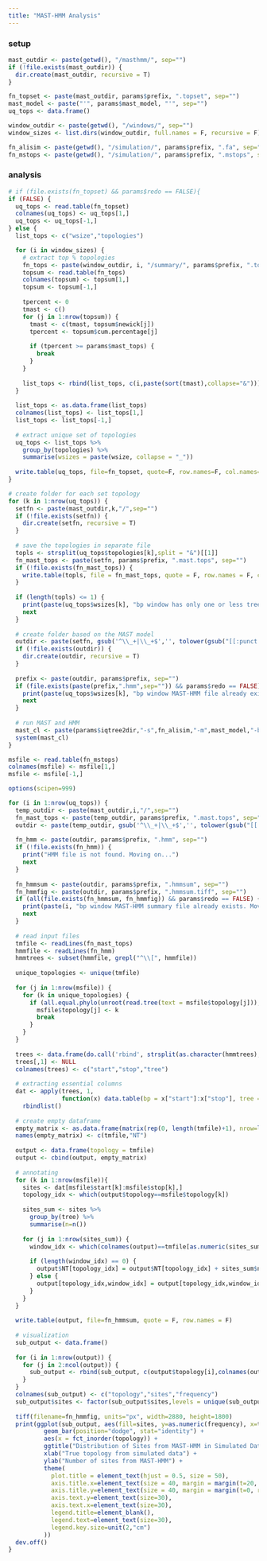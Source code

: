 ```yaml
---
title: "MAST-HMM Analysis"
---
```


### setup
```r
mast_outdir <- paste(getwd(), "/masthmm/", sep="")
if (!file.exists(mast_outdir)) {
  dir.create(mast_outdir, recursive = T)
}

fn_topset <- paste(mast_outdir, params$prefix, ".topset", sep="")
mast_model <- paste("'", params$mast_model, "'", sep="")
uq_tops <- data.frame()

window_outdir <- paste(getwd(), "/windows/", sep="")
window_sizes <- list.dirs(window_outdir, full.names = F, recursive = F)

fn_alisim <- paste(getwd(), "/simulation/", params$prefix, ".fa", sep="")
fn_mstops <- paste(getwd(), "/simulation/", params$prefix, ".mstops", sep="")
```

### analysis
```r
# if (file.exists(fn_topset) && params$redo == FALSE){
if (FALSE) {
  uq_tops <- read.table(fn_topset)
  colnames(uq_tops) <- uq_tops[1,]
  uq_tops <- uq_tops[-1,]
} else {
  list_tops <- c("wsize","topologies")

  for (i in window_sizes) {
    # extract top % topologies
    fn_tops <- paste(window_outdir, i, "/summary/", params$prefix, ".topsum", sep="")
    topsum <- read.table(fn_tops)
    colnames(topsum) <- topsum[1,]
    topsum <- topsum[-1,]
    
    tpercent <- 0
    tmast <- c()
    for (j in 1:nrow(topsum)) {
      tmast <- c(tmast, topsum$newick[j])
      tpercent <- topsum$cum.percentage[j]
      
      if (tpercent >= params$mast_tops) {
        break
      }
    }
    
    list_tops <- rbind(list_tops, c(i,paste(sort(tmast),collapse="&")))
  }
  
  list_tops <- as.data.frame(list_tops)
  colnames(list_tops) <- list_tops[1,]
  list_tops <- list_tops[-1,]
  
  # extract unique set of topologies
  uq_tops <- list_tops %>%
    group_by(topologies) %>% 
    summarise(wsizes = paste(wsize, collapse = "_"))
  
  write.table(uq_tops, file=fn_topset, quote=F, row.names=F, col.names=T)
}
```

```r
# create folder for each set topology
for (k in 1:nrow(uq_tops)) {
  setfn <- paste(mast_outdir,k,"/",sep="")
  if (!file.exists(setfn)) {
    dir.create(setfn, recursive = T)
  }
  
  # save the topologies in separate file
  topls <- strsplit(uq_tops$topologies[k],split = "&")[[1]]
  fn_mast_tops <- paste(setfn, params$prefix, ".mast.tops", sep="")
  if (!file.exists(fn_mast_tops)) {
    write.table(topls, file = fn_mast_tops, quote = F, row.names = F, col.names = F)
  }
  
  if (length(topls) <= 1) {
    print(paste(uq_tops$wsizes[k], "bp window has only one or less tree. Moving on..."))
    next
  }
  
  # create folder based on the MAST model
  outdir <- paste(setfn, gsub('^\\_+|\\_+$','', tolower(gsub("[[:punct:]]","_",mast_model))), "/", sep="")
  if (!file.exists(outdir)) {
    dir.create(outdir, recursive = T)
  }
  
  prefix <- paste(outdir, params$prefix, sep="")
  if (file.exists(paste(prefix,".hmm",sep="")) && params$redo == FALSE) {
    print(paste(uq_tops$wsizes[k], "bp window MAST-HMM file already exists. Moving on..."))
    next
  }
  
  # run MAST and HMM
  mast_cl <- paste(params$iqtree2dir,"-s",fn_alisim,"-m",mast_model,"-blmin 0.0001 -te",fn_mast_tops,"-pre",prefix,"-hmm -wslm -wspm -alninfo")
  system(mast_cl)
}
```

```r
msfile <- read.table(fn_mstops)
colnames(msfile) <- msfile[1,]
msfile <- msfile[-1,]

options(scipen=999)

for (i in 1:nrow(uq_tops)) {
  temp_outdir <- paste(mast_outdir,i,"/",sep="")
  fn_mast_tops <- paste(temp_outdir, params$prefix, ".mast.tops", sep="")
  outdir <- paste(temp_outdir, gsub('^\\_+|\\_+$','', tolower(gsub("[[:punct:]]","_",mast_model))), "/", sep="")
  
  fn_hmm <- paste(outdir, params$prefix, ".hmm", sep="")
  if (!file.exists(fn_hmm)) {
    print("HMM file is not found. Moving on...")
    next
  }
 
  fn_hmmsum <- paste(outdir, params$prefix, ".hmmsum", sep="")
  fn_hmmfig <- paste(outdir, params$prefix, ".hmmsum.tiff", sep="")
  if (all(file.exists(fn_hmmsum, fn_hmmfig)) && params$redo == FALSE) {
    print(paste(i, "bp window MAST-HMM summary file already exists. Moving on...", sep=""))
    next
  }
  
  # read input files
  tmfile <- readLines(fn_mast_tops)
  hmmfile <- readLines(fn_hmm)
  hmmtrees <- subset(hmmfile, grepl("^\\[", hmmfile))
  
  unique_topologies <- unique(tmfile)
  
  for (j in 1:nrow(msfile)) {
    for (k in unique_topologies) {
      if (all.equal.phylo(unroot(read.tree(text = msfile$topology[j])), read.tree(text = k))) {
        msfile$topology[j] <- k
        break
      }
    }
  }
  
  trees <- data.frame(do.call('rbind', strsplit(as.character(hmmtrees),'\\[|,|\\]')))
  trees[,1] <- NULL
  colnames(trees) <- c("start","stop","tree")
  
  # extracting essential columns
  dat <- apply(trees, 1,
               function(x) data.table(bp = x["start"]:x["stop"], tree = x["tree"])) %>%
    rbindlist()
  
  # create empty dataframe
  empty_matrix <- as.data.frame(matrix(rep(0, length(tmfile)+1), nrow=length(tmfile), ncol=length(tmfile)+1))
  names(empty_matrix) <- c(tmfile,"NT")
  
  output <- data.frame(topology = tmfile)
  output <- cbind(output, empty_matrix)
  
  # annotating
  for (k in 1:nrow(msfile)){
    sites <- dat[msfile$start[k]:msfile$stop[k],]
    topology_idx <- which(output$topology==msfile$topology[k])
    
    sites_sum <- sites %>%
      group_by(tree) %>%
      summarise(n=n())
    
    for (j in 1:nrow(sites_sum)) {
      window_idx <- which(colnames(output)==tmfile[as.numeric(sites_sum$tree[j])])
      
      if (length(window_idx) == 0) {
        output$NT[topology_idx] = output$NT[topology_idx] + sites_sum$n[j]
      } else {
        output[topology_idx,window_idx] = output[topology_idx,window_idx] + sites_sum$n[j]
      }
    }
  }
  
  write.table(output, file=fn_hmmsum, quote = F, row.names = F)
  
  # visualization
  sub_output <- data.frame()
  
  for (i in 1:nrow(output)) {
    for (j in 2:ncol(output)) {
      sub_output <- rbind(sub_output, c(output$topology[i],colnames(output[j]),output[i,j]))
    }
  }
  colnames(sub_output) <- c("topology","sites","frequency")
  sub_output$sites <- factor(sub_output$sites,levels = unique(sub_output$sites),ordered = T)
  
  tiff(filename=fn_hmmfig, units="px", width=2880, height=1800)
  print(ggplot(sub_output, aes(fill=sites, y=as.numeric(frequency), x=topology)) + 
          geom_bar(position="dodge", stat="identity") +
          aes(x = fct_inorder(topology)) +
          ggtitle("Distribution of Sites from MAST-HMM in Simulated Dataset") + 
          xlab("True topology from simulated data") +
          ylab("Number of sites from MAST-HMM") +
          theme(
            plot.title = element_text(hjust = 0.5, size = 50),
            axis.title.x=element_text(size = 40, margin = margin(t=20, r=0, b=0, l=0)),
            axis.title.y=element_text(size = 40, margin = margin(t=0, r=20, b=0, l=0)),
            axis.text.y=element_text(size=30),
            axis.text.x=element_text(size=30),
            legend.title=element_blank(),
            legend.text=element_text(size=30),
            legend.key.size=unit(2,"cm")
          ))
  dev.off()
}
```